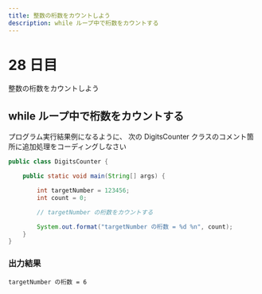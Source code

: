 ```yaml
---
title: 整数の桁数をカウントしよう
description: while ループ中で桁数をカウントする
---
```


# 28 日目

整数の桁数をカウントしよう

## while ループ中で桁数をカウントする

プログラム実行結果例になるように、
次の DigitsCounter クラスのコメント箇所に追加処理をコーディングしなさい

```java
public class DigitsCounter {

    public static void main(String[] args) {

        int targetNumber = 123456;
        int count = 0;

        // targetNumber の桁数をカウントする

        System.out.format("targetNumber の桁数 = %d %n", count);
    }
}
```

### 出力結果

```
targetNumber の桁数 = 6 
```
